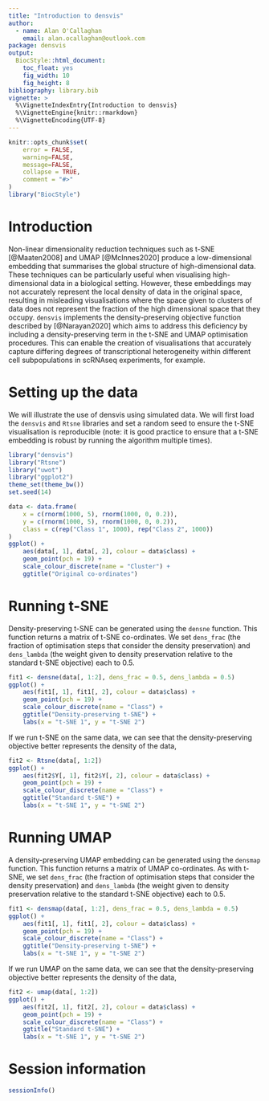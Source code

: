 ```yaml
---
title: "Introduction to densvis"
author:
  - name: Alan O'Callaghan
    email: alan.ocallaghan@outlook.com
package: densvis
output:
  BiocStyle::html_document:
    toc_float: yes
    fig_width: 10
    fig_height: 8
bibliography: library.bib
vignette: >
  %\VignetteIndexEntry{Introduction to densvis}
  %\VignetteEngine{knitr::rmarkdown}
  %\VignetteEncoding{UTF-8}
---
```


```r
knitr::opts_chunk$set(
    error = FALSE,
    warning=FALSE,
    message=FALSE,
    collapse = TRUE,
    comment = "#>"
)
library("BiocStyle")
```


# Introduction

Non-linear dimensionality reduction techniques such as t-SNE [@Maaten2008]
and UMAP [@McInnes2020] produce a low-dimensional embedding that summarises 
the global structure of high-dimensional data. These techniques can be 
particularly useful when visualising high-dimensional data in a biological 
setting.
However, these embeddings may not accurately represent the local density
of data in the original space, resulting in misleading visualisations where
the space given to clusters of data does not represent the fraction of the
high dimensional space that they occupy.
`densvis` implements the density-preserving objective function described by
[@Narayan2020] which aims to address this deficiency by including a 
density-preserving term in the t-SNE and UMAP optimisation procedures.
This can enable the creation of visualisations that accurately capture 
differing degrees of transcriptional heterogeneity within different cell 
subpopulations in scRNAseq experiments, for example.

# Setting up the data

We will illustrate the use of densvis
using simulated data.
We will first load the `densvis` and `Rtsne` libraries 
and set a random seed to ensure the t-SNE visualisation is reproducible
(note: it is good practice to ensure that a t-SNE embedding is robust
by running the algorithm multiple times).


```r
library("densvis")
library("Rtsne")
library("uwot")
library("ggplot2")
theme_set(theme_bw())
set.seed(14)
```

```r
data <- data.frame(
    x = c(rnorm(1000, 5), rnorm(1000, 0, 0.2)),
    y = c(rnorm(1000, 5), rnorm(1000, 0, 0.2)),
    class = c(rep("Class 1", 1000), rep("Class 2", 1000))
)
ggplot() +
    aes(data[, 1], data[, 2], colour = data$class) +
    geom_point(pch = 19) +
    scale_colour_discrete(name = "Cluster") +
    ggtitle("Original co-ordinates")
```

# Running t-SNE

Density-preserving t-SNE can be generated using the `densne`
function. This function returns a matrix of t-SNE co-ordinates.
We set `dens_frac` (the fraction of optimisation steps that consider
the density preservation) and `dens_lambda` (the weight given to density
preservation relative to the standard t-SNE objective) each to 0.5.

```r
fit1 <- densne(data[, 1:2], dens_frac = 0.5, dens_lambda = 0.5)
ggplot() +
    aes(fit1[, 1], fit1[, 2], colour = data$class) +
    geom_point(pch = 19) +
    scale_colour_discrete(name = "Class") +
    ggtitle("Density-preserving t-SNE") +
    labs(x = "t-SNE 1", y = "t-SNE 2")
```

If we run t-SNE on the same data, we can see that the density-preserving
objective better represents the density of the data, 

```r
fit2 <- Rtsne(data[, 1:2])
ggplot() +
    aes(fit2$Y[, 1], fit2$Y[, 2], colour = data$class) +
    geom_point(pch = 19) +
    scale_colour_discrete(name = "Class") +
    ggtitle("Standard t-SNE") +
    labs(x = "t-SNE 1", y = "t-SNE 2")
```



# Running UMAP

A density-preserving UMAP embedding can be generated using the `densmap`
function. This function returns a matrix of UMAP co-ordinates. As with t-SNE,
we set `dens_frac` (the fraction of optimisation steps that consider
the density preservation) and `dens_lambda` (the weight given to density
preservation relative to the standard t-SNE objective) each to 0.5.

```r
fit1 <- densmap(data[, 1:2], dens_frac = 0.5, dens_lambda = 0.5)
ggplot() +
    aes(fit1[, 1], fit1[, 2], colour = data$class) +
    geom_point(pch = 19) +
    scale_colour_discrete(name = "Class") +
    ggtitle("Density-preserving t-SNE") +
    labs(x = "t-SNE 1", y = "t-SNE 2")
```

If we run UMAP on the same data, we can see that the density-preserving
objective better represents the density of the data, 

```r
fit2 <- umap(data[, 1:2])
ggplot() +
    aes(fit2[, 1], fit2[, 2], colour = data$class) +
    geom_point(pch = 19) +
    scale_colour_discrete(name = "Class") +
    ggtitle("Standard t-SNE") +
    labs(x = "t-SNE 1", y = "t-SNE 2")
```


# Session information {.unnumbered}

```r
sessionInfo()
```
